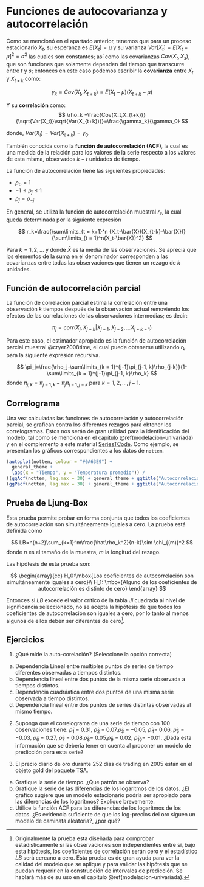 # Funciones de autocovarianza y autocorrelación

Como se mencionó en el apartado anterior, tenemos que para un proceso estacionario $X_t$, su esperanza es $E[X_t] = \mu$ y su varianza $Var[X_t]=E[X_t-\mu]^2=\sigma^2$ las cuales son constantes; así como las covarianzas $Cov(X_t,X_s)$, que son funciones que solamente dependen del tiempo que transcurre entre $t$ y $s$; entonces en este caso podemos escribir la **covarianza** entre $X_t$ y $X_{t+k}$ como:

$$
\gamma_k=Cov(X_t,X_{t+k})=E(X_t-\mu)(X_{t+k}-\mu)
$$

Y su **correlación** como:
$$
\rho_k =\frac{Cov(X_t,X_{t+k})}{\sqrt{Var(X_t)}\sqrt{Var(X_{t+k})}}=\frac{\gamma_k}{\gamma_0}
$$

donde, $Var(X_t) = Var(X_{t+k}) = \gamma_0$. 

También conocida como la **función de autocorrelación (ACF)**, la cual es una medida de la relación para los valores de la serie respecto a los valores de esta misma, observados $k-t$ unidades de tiempo.

La función de autocorrelación tiene las siguientes propiedades:

+ $\rho_0=1$
+ $-1\leq\rho_j\leq 1$
+ $\rho_j=\rho_{-j}$

En general, se utiliza la función de autocorrelación muestral $r_k$, la cual queda determinada por la siguiente expresión

$$
r_k=\frac{\sum\limits_{t = k+1}^n (X_t-\bar{X})(X_{t-k}-\bar{X})}{\sum\limits_{t = 1}^n(X_t-\bar{X})^2}
$$

Para $k = 1, 2, \dots$ y donde $\bar{X}$  es la media de las observaciones. Se aprecia que los elementos de la suma en el denominador corresponden a las covarianzas entre todas las observaciones que tienen un rezago de $k$ unidades.

## Función de autocorrelación parcial 

La función de correlación parcial estima la correlación entre una observación $k$ tiempos después de la observación actual removiendo los efectos de las correlaciones de las observaciones intermedias; es decir:

$$
\pi_j=corr(X_j,X_{j-k}|X_{j-1},X_{j-2},...X_{j-k-1})
$$

Para este caso, el estimador apropiado es la función de autocorrelación parcial muestral @cryer2008time, el cual puede obtenerse utilizando $r_k$ para la siguiente expresión recursiva.

$$
\pi_j=\frac{\rho_j-\sum\limits_{k = 1}^{j-1}\pi_{j-1, k}\rho_{j-k}}{1-\sum\limits_{k = 1}^{j-1}\pi_{j-1, k}\rho_k}
$$
donde $\pi_{j, k} = \pi_{j-1, k}-\pi_{j}\pi_{j-1, j-k}$ para $k = 1,2, \dots, j-1$.

## Correlograma

Una vez calculadas las funciones de autocorrelación y autocorrelación parcial, se grafican contra los diferentes rezagos para obtener los correlogramas. Estos nos serán de gran utilidad para la identificación del modelo, tal como se menciona en el capítulo \@ref(modelacion-univariada) y en el complemento a este material [SeriesTCode](https://rpubs.com/CarlosFVG/SeriesTCode2024). Como ejemplo, se presentan los gráficos correspondientes a los datos de `nottem`.

```r
(autoplot(nottem, colour = "#0A63E9") +
  general_theme + 
  labs(x = "Tiempo", y = "Temperatura promedio")) /
((ggAcf(nottem, lag.max = 30) + general_theme + ggtitle("Autocorrelación simple")) + 
(ggPacf(nottem, lag.max = 30) + general_theme + ggtitle("Autocorrelación parcial")))
```

## Prueba de Ljung-Box

Esta prueba permite probar en forma conjunta que todos los coeficientes de autocorrelación son simultáneamente iguales a cero. La prueba está definida como

$$
LB=n(n+2)\sum_{k=1}^m\frac{\hat\rho_k^2}{n-k}\sim \chi_{(m)}^2
$$
donde $n$ es el tamaño de la muestra, $m$ la longitud del rezago.

Las hipótesis de esta prueba son:

$$
\begin{array}{cc}
H_0:\mbox{Los coeficientes de autocorrelación son simultáneamente iguales a cero}\\
H_1: \mbox{Alguno de los coeficientes de autocorrelación es distinto de cero}
\end{array}
$$

Entonces si $LB$ excede el valor crítico de la tabla $Ji$ cuadrada al nivel de significancia seleccionado, no se acepta la hipótesis de que todos los coeficientes de autocorrelación son iguales a cero, por lo tanto al menos algunos de ellos deben ser diferentes de cero[^2.1].

## Ejercicios
1. ¿Qué mide la auto-corelación? (Seleccione la opción correcta)
(a) Dependencia Lineal entre multiples puntos de series de tiempo diferentes observadas a tiempos
distintos.
(b) Dependencia lineal entre dos puntos de la misma serie observada a tiempos distintos.
(c) Dependencia cuadráatica entre dos puntos de una misma serie observada a tiempo distintos.
(d) Dependencia lineal entre dos puntos de series distintas observadas al mismo tiempo.

2. Suponga que el correlograma de una serie de tiempo con 100 observaciones tiene: $\hat\rho_1$ = 0.31, $\hat\rho_2$ = 0.07,$\hat\rho_3$ = −0.05, $\hat\rho_4$= 0.06, $\hat\rho_5$ = −0.03, $\hat\rho_6$ = 0.27, $\hat\rho_7$ = 0.08,$\hat\rho_8$= 0.05,$\hat\rho_9$ = 0.02, $\hat\rho_10$= −0.01. ¿Dada
esta información que se debería tener en cuenta al proponer un modelo de predicción para esta serie?

3. El precio diario de oro durante 252 días de trading en 2005 están en el objeto gold del paquete TSA.
(a) Grafique la serie de tiempo. ¿Que patrón se observa?
(b) Grafique la serie de las diferencias de los logaritmos de los datos. ¿El gráfico sugiere que un modelo
estacionario podría ser apropiado para las diferencias de los logaritmos? Explique brevemente.
(c) Utilice la función ACF para las diferencias de los logaritmos de los datos. ¿Es evidencia suficiente
de que los log-precios del oro siguen un modelo de caminata aleatoria?, ¿por qué?


[^2.1]: Originalmente la prueba esta diseñada para comprobar estadísticamente si las observaciones son independientes entre sí, bajo esta hipótesis, los coeficientes de correlación serán cero y el estadístico $LB$ será cercano a cero. Esta prueba es de gran ayuda para ver la calidad del modelo que se aplique y para validar las hipótesis que se puedan requerir en la construcción de intervalos de predicción. Se hablará más de su uso en el capítulo \@ref(modelacion-univariada).
